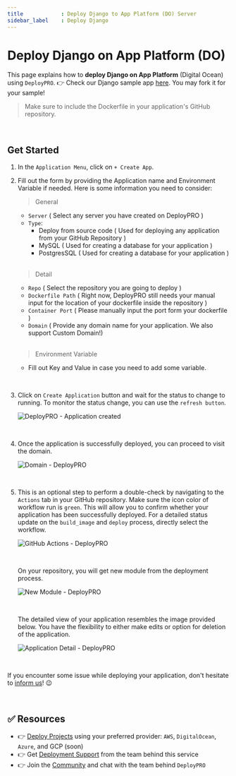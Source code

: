 ```yaml
---
title            : Deploy Django to App Platform (DO) Server
sidebar_label    : Deploy Django
---
```


# Deploy Django on App Platform (DO)

This page explains how to **deploy Django on App Platform** (Digital Ocean) using `DeployPRO`. 👉 Check our Django sample app [here](https://github.com/app-generator/deploypro-django). You may fork it for your sample!

> Make sure to include the Dockerfile in your application's GitHub repository.

<br />

## Get Started

1. In the `Application Menu`, click on `+ Create App`.
2. Fill out the form by providing the Application name and Environment Variable if needed. Here is some information you need to consider:

    > General

    - `Server` ( Select any server you have created on DeployPRO )
    - `Type`:
        - Deploy from source code ( Used for deploying any application from your GitHub Repository )
        - MySQL ( Used for creating a database for your application )
        - PostgresSQL ( Used for creating a database for your application )

    <br />

    > Detail

    - `Repo` ( Select the repository you are going to deploy )
    - `Dockerfile Path` ( Right now, DeployPRO still needs your manual input for the location of your dockerfile inside the repository )
    - `Container Port` ( Please manually input the port form your dockerfile )
    - `Domain` ( Provide any domain name for your application. We also support Custom Domain!)

    <br />
    
    > Environment Variable

    - Fill out Key and Value in case you need to add some variable.

<br />

3. Click on `Create Application` button and wait for the status to change to running. To monitor the status change, you can use the `refresh button`.
    
    ![DeployPRO - Application created](https://github.com/auliaromadon/sample-django/assets/46531367/1c52fe4c-63f3-4057-9501-40df30662790)

<br />

4. Once the application is successfully deployed, you can proceed to visit the domain.

    ![Domain - DeployPRO](https://github.com/auliaromadon/sample-django/assets/46531367/7a575249-69e3-40bb-afa7-a53db914db9a)

<br />

5. This is an optional step to perform a double-check by navigating to the `Actions` tab in your GitHub repository. Make sure the icon color of workflow run is `green`. This will allow you to confirm whether your application has been successfully deployed. For a detailed status update on the `build_image` and `deploy` process, directly select the workflow.

    ![GitHub Actions - DeployPRO](https://github-production-user-asset-6210df.s3.amazonaws.com/46531367/262628341-ece7ee8c-b263-489f-bf45-06a741d8da6a.png)

    <br />

    On your repository, you will get new module from the deployment process.

    ![New Module - DeployPRO](https://github.com/app-generator/deploypro-docs/assets/46531367/4a6ead9b-f489-490c-881c-ffdfa0d9df07)

    <br />

    The detailed view of your application resembles the image provided below. You have the flexibility to either make edits or option for deletion of the application.

    ![Application Detail - DeployPRO](https://github.com/auliaromadon/sample-django/assets/46531367/edb48e02-c590-4281-b77e-54d7e8882c93)

    <br />
    
If you encounter some issue while deploying your application, don't hesitate to [inform us](https://discord.gg/qQhjQZhnur)! 😉

<br />

## ✅ Resources

- 👉 [Deploy Projects](https://deploypro.dev/) using your preferred provider: `AWS`, `DigitalOcean`, `Azure`, and GCP (soon)
- 👉 Get [Deployment Support](https://deploypro.dev/support/) from the team behind this service
- 👉 Join the [Community](https://discord.gg/qQhjQZhnur) and chat with the team behind `DeployPRO`